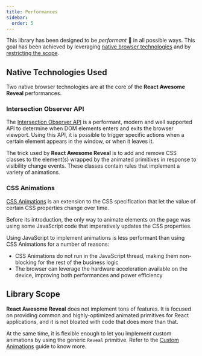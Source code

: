 ```yaml
---
title: Performances
sidebar:
  order: 5
---
```


This library has been designed to be _performant_ :rocket: in all possible ways. This goal has been achieved by leveraging [native browser technologies](#native-technologies-used) and by [restricting the scope](#library-scope).

## Native Technologies Used

Two native browser technologies are at the core of the **React Awesome Reveal** performances.

### Intersection Observer API

The [Intersection Observer API](https://developer.mozilla.org/en-US/docs/Web/API/Intersection_Observer_API) is a performant, modern and well supported API to determine when DOM elements enters and exits the browser viewport. Using this API, it is possible to trigger specific actions when a certain element appears in the window, or when it leaves it.

The trick used by **React Awesome Reveal** is to add and remove CSS classes to the element(s) wrapped by the animated primitives in response to visibility change events. These classes contain rules that implement a variety of animations.

### CSS Animations

[CSS Animations](https://developer.mozilla.org/en-US/docs/Web/CSS/CSS_Animations) is an extension to the CSS specification that let the value of certain CSS properties change over time.

Before its introduction, the only way to animate elements on the page was using some JavaScript code that imperatively updates the CSS properties.

Using JavaScript to implement animations is less performant than using CSS Animations for a number of reasons:

- CSS Animations do not run in the JavaScript thread, making them non-blocking for the rest of the business logic
- The browser can leverage the hardware acceleration available on the device, improving both performances and power efficiency

## Library Scope

**React Awesome Reveal** does not implement tons of features. It is focused on providing common and highly-optimized animated primitives for React applications, and it is not bloated with code that does more than that.

At the same time, it is flexible enough to let you implement custom animations by using the generic `Reveal` primitive. Refer to the [Custom Animations](/docs/custom-animations) guide to know more.
